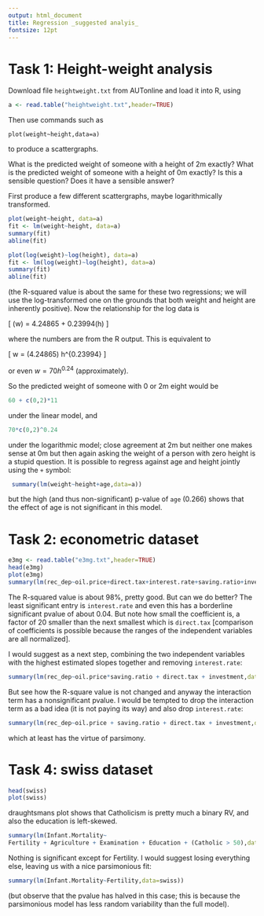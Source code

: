 ```yaml
---
output: html_document
title: Regression _suggested analyis_
fontsize: 12pt
---
```



# Task 1:  Height-weight analysis


Download file `heightweight.txt` from AUTonline and load it into R, using

```r
a <- read.table("heightweight.txt",header=TRUE)
```

Then use commands such as 

`plot(weight~height,data=a)`

to produce a scattergraphs.  

What is the predicted weight of someone with a height of 2m exactly?
What is the predicted weight of someone with a height of 0m exactly?
Is this a sensible question?  Does it have a sensible answer?

First produce a few different scattergraphs, maybe logarithmically
transformed.



```r
plot(weight~height, data=a)
fit <- lm(weight~height, data=a)
summary(fit)
abline(fit)
```

```r
plot(log(weight)~log(height), data=a)
fit <- lm(log(weight)~log(height), data=a)
summary(fit)
abline(fit)
```


(the R-squared value is about the same for these two regressions; we
will use the log-transformed one on the grounds that both weight and
height are inherently positive).  Now the relationship for the log
data is

\[
\log(w) = 4.24865 + 0.23994\log(h)
\]

where the numbers are from the R output.  This is equivalent to

\[
w = \exp(4.24865) h^{0.23994}
\]

or even $w = 70 h^{0.24}$ (approximately).

So the predicted weight of someone with 0 or 2m eight would be

```r
60 + c(0,2)*11
```

under the linear model, and


```r
70*c(0,2)^0.24
```

under the logarithmic model; close agreement at 2m but neither one
makes sense at 0m but then again asking the weight of a person with
zero height is a stupid question.  It is possible to regress against
age and height jointly using the `+` symbol:

```r
 summary(lm(weight~height+age,data=a))
```


but the high (and thus non-significant) p-value of `age` (0.266)
shows that the effect of age is not significant in this model.

# Task 2: econometric dataset

```r
e3mg <- read.table("e3mg.txt",header=TRUE)
head(e3mg)
plot(e3mg)
summary(lm(rec_dep~oil.price+direct.tax+interest.rate+saving.ratio+investment,data=e3mg))
```

The R-squared value is about 98\%, pretty good.  But can we do better?
The least significant entry is `interest.rate` and even this has a
borderline significant pvalue of about 0.04.  But note how small the
coefficient is, a factor of 20 smaller than the next smallest which is
`direct.tax` [comparison of coefficients is possible because the
ranges of the independent variables are all normalized].

I would suggest as a next step, combining the two independent
variables with the highest estimated slopes together and removing
`interest.rate`:

```r
summary(lm(rec_dep~oil.price*saving.ratio + direct.tax + investment,data=e3mg))
```

But see how the R-square value is not changed and anyway the
interaction term has a nonsignificant pvalue.  I would be tempted to
drop the interaction term as a bad idea (it is not paying its way) and
also drop `interest.rate`:

```r
summary(lm(rec_dep~oil.price + saving.ratio + direct.tax + investment,data=e3mg))
```

which at least has the virtue of parsimony.


# Task 4: swiss dataset



```r
head(swiss)
plot(swiss)
```

draughtsmans plot shows that Catholicism is pretty much a binary RV,
and also the education is left-skewed.


```r
summary(lm(Infant.Mortality~
Fertility + Agriculture + Examination + Education + (Catholic > 50),data=swiss))
```

Nothing is significant except for Fertility.  I would suggest losing
everything else, leaving us with a nice parsimonious fit:


```r
summary(lm(Infant.Mortality~Fertility,data=swiss))
```

(but observe that the pvalue has halved in this case; this is because
the parsimonious model has less random variability than the full
model).
